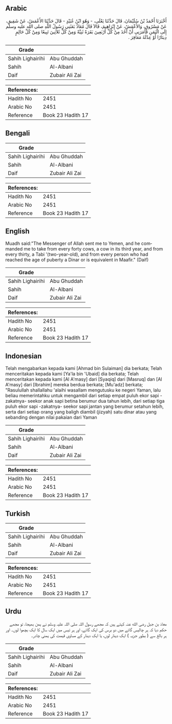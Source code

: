 ## Arabic


<div dir="rtl" lang="ar" style={{fontSize:'larger',backgroundColor:'#f8f9fa',padding:20}}>
أَخْبَرَنَا أَحْمَدُ بْنُ سُلَيْمَانَ، قَالَ حَدَّثَنَا يَعْلَى، - وَهُوَ ابْنُ عُبَيْدٍ - قَالَ حَدَّثَنَا الأَعْمَشُ، عَنْ شَقِيقٍ، عَنْ مَسْرُوقٍ، وَالأَعْمَشُ، عَنْ إِبْرَاهِيمَ، قَالاَ قَالَ مُعَاذٌ بَعَثَنِي رَسُولُ اللَّهِ صلى الله عليه وسلم إِلَى الْيَمَنِ فَأَمَرَنِي أَنْ آخُذَ مِنْ كُلِّ أَرْبَعِينَ بَقَرَةً ثَنِيَّةً وَمِنْ كُلِّ ثَلاَثِينَ تَبِيعًا وَمِنْ كُلِّ حَالِمٍ دِينَارًا أَوْ عِدْلَهُ مَعَافِرَ ‏.‏
</div>
<div style={{backgroundColor:'#f8f9fa',padding:20, marginBottom: 10}}><table> <thead> <tr> <th>Grade</th> <th></th> </tr> </thead> <tbody> <tr><td>Sahih Lighairihi</td><td>Abu Ghuddah</td></tr><tr><td>Sahih</td><td>Al-Albani</td></tr><tr><td>Daif</td><td>Zubair Ali Zai</td></tr></tbody></table><table> <thead> <tr> <th>References:</th> <th></th> </tr> </thead> <tbody><tr><td>Hadith No</td><td>2451</td></tr><tr><td>Arabic No</td><td>2451</td></tr><tr><td>Reference</td><td>Book 23 Hadith 17</td></tr></tbody></table></div>

## Bengali


<div dir="ltr" lang="bn" style={{fontSize:'larger',backgroundColor:'#f8f9fa',padding:20}}>

</div>
<div style={{backgroundColor:'#f8f9fa',padding:20, marginBottom: 10}}><table> <thead> <tr> <th>Grade</th> <th></th> </tr> </thead> <tbody> <tr><td>Sahih Lighairihi</td><td>Abu Ghuddah</td></tr><tr><td>Sahih</td><td>Al-Albani</td></tr><tr><td>Daif</td><td>Zubair Ali Zai</td></tr></tbody></table><table> <thead> <tr> <th>References:</th> <th></th> </tr> </thead> <tbody><tr><td>Hadith No</td><td>2451</td></tr><tr><td>Arabic No</td><td>2451</td></tr><tr><td>Reference</td><td>Book 23 Hadith 17</td></tr></tbody></table></div>

## English


<div dir="ltr" lang="en" style={{fontSize:'larger',backgroundColor:'#f8f9fa',padding:20}}>
Muadh said:"The Messenger of Allah sent me to Yemen, and he commanded me to take from every forty cows, a cow in its third year, and from every thirty, a Tabi '(two-year-old), and from every person who had reached the age of puberty a Dinar or is equivalent in Maafir." (Daif)
</div>
<div style={{backgroundColor:'#f8f9fa',padding:20, marginBottom: 10}}><table> <thead> <tr> <th>Grade</th> <th></th> </tr> </thead> <tbody> <tr><td>Sahih Lighairihi</td><td>Abu Ghuddah</td></tr><tr><td>Sahih</td><td>Al-Albani</td></tr><tr><td>Daif</td><td>Zubair Ali Zai</td></tr></tbody></table><table> <thead> <tr> <th>References:</th> <th></th> </tr> </thead> <tbody><tr><td>Hadith No</td><td>2451</td></tr><tr><td>Arabic No</td><td>2451</td></tr><tr><td>Reference</td><td>Book 23 Hadith 17</td></tr></tbody></table></div>

## Indonesian


<div dir="ltr" lang="id" style={{fontSize:'larger',backgroundColor:'#f8f9fa',padding:20}}>
Telah mengabarkan kepada kami [Ahmad bin Sulaiman] dia berkata; Telah menceritakan kepada kami [Ya'la bin 'Ubaid] dia berkata; Telah menceritakan kepada kami [Al A'masy] dari [Syaqiq] dari [Masruq] dan [Al A'masy] dari [Ibrahim] mereka berdua berkata; [Mu'adz] berkata; "Rasulullah shallallahu 'alaihi wasallam mengutusku ke negeri Yaman, lalu beliau memerintahku untuk mengambil dari setiap empat puluh ekor sapi -zakatnya- seekor anak sapi betina berumur dua tahun lebih, dari setiap tiga puluh ekor sapi -zakatnya- seekor sapi jantan yang berumur setahun lebih, serta dari setiap orang yang baligh diambil (jizyah) satu dinar atau yang sebanding dengan nilai pakaian dari Yaman
</div>
<div style={{backgroundColor:'#f8f9fa',padding:20, marginBottom: 10}}><table> <thead> <tr> <th>Grade</th> <th></th> </tr> </thead> <tbody> <tr><td>Sahih Lighairihi</td><td>Abu Ghuddah</td></tr><tr><td>Sahih</td><td>Al-Albani</td></tr><tr><td>Daif</td><td>Zubair Ali Zai</td></tr></tbody></table><table> <thead> <tr> <th>References:</th> <th></th> </tr> </thead> <tbody><tr><td>Hadith No</td><td>2451</td></tr><tr><td>Arabic No</td><td>2451</td></tr><tr><td>Reference</td><td>Book 23 Hadith 17</td></tr></tbody></table></div>

## Turkish


<div dir="ltr" lang="tr" style={{fontSize:'larger',backgroundColor:'#f8f9fa',padding:20}}>

</div>
<div style={{backgroundColor:'#f8f9fa',padding:20, marginBottom: 10}}><table> <thead> <tr> <th>Grade</th> <th></th> </tr> </thead> <tbody> <tr><td>Sahih Lighairihi</td><td>Abu Ghuddah</td></tr><tr><td>Sahih</td><td>Al-Albani</td></tr><tr><td>Daif</td><td>Zubair Ali Zai</td></tr></tbody></table><table> <thead> <tr> <th>References:</th> <th></th> </tr> </thead> <tbody><tr><td>Hadith No</td><td>2451</td></tr><tr><td>Arabic No</td><td>2451</td></tr><tr><td>Reference</td><td>Book 23 Hadith 17</td></tr></tbody></table></div>

## Urdu


<div dir="rtl" lang="ur" style={{fontSize:'larger',backgroundColor:'#f8f9fa',padding:20}}>
معاذ بن جبل رضی الله عنہ کہتے ہیں کہ مجھے رسول اللہ صلی اللہ علیہ وسلم نے یمن بھیجا، تو مجھے حکم دیا کہ ہر چالیس گائے میں دو برس کی ایک گائے، اور ہر تیس میں ایک سال کا ایک بچھوا لوں۔ اور ہر بالغ سے ( بطور جزیہ ) ایک دینار لوں، یا ایک دینار کے مساوی قیمت کی یمنی چادر۔
</div>
<div style={{backgroundColor:'#f8f9fa',padding:20, marginBottom: 10}}><table> <thead> <tr> <th>Grade</th> <th></th> </tr> </thead> <tbody> <tr><td>Sahih Lighairihi</td><td>Abu Ghuddah</td></tr><tr><td>Sahih</td><td>Al-Albani</td></tr><tr><td>Daif</td><td>Zubair Ali Zai</td></tr></tbody></table><table> <thead> <tr> <th>References:</th> <th></th> </tr> </thead> <tbody><tr><td>Hadith No</td><td>2451</td></tr><tr><td>Arabic No</td><td>2451</td></tr><tr><td>Reference</td><td>Book 23 Hadith 17</td></tr></tbody></table></div>